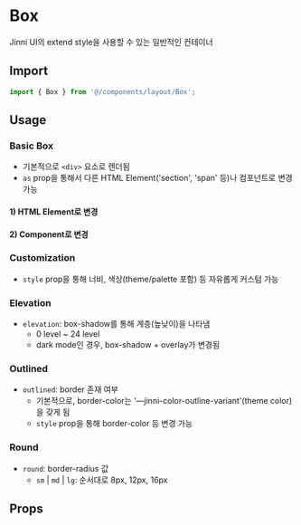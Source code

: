 
<Meta of={BoxStories} />

# Box

Jinni UI의 extend style을 사용할 수 있는 일반적인 컨테이너

## Import

```js
import { Box } from '@/components/layout/Box';
```

## Usage

### Basic Box

- 기본적으로 `<div>` 요소로 렌더됨
- `as` prop을 통해서 다른 HTML Element('section', 'span' 등)나 컴포넌트로 변경 가능

<Canvas of={BoxStories.BasicBox} />

#### 1) HTML Element로 변경

<Canvas of={BoxStories.AsHtmlElement} />

#### 2) Component로 변경

<Canvas of={BoxStories.AsComponent} />

### Customization

- `style` prop을 통해 너비, 색상(theme/palette 포함) 등 자유롭게 커스텀 가능

<Canvas of={BoxStories.Customization} />

### Elevation

- `elevation`: box-shadow를 통해 계층(높낮이)을 나타냄
  - 0 level ~ 24 level
  - dark mode인 경우, box-shadow + overlay가 변경됨

<Canvas of={BoxStories.Elevation} />

### Outlined

- `outlined`: border 존재 여부
  - 기본적으로, border-color는 '—jinni-color-outline-variant'(theme color)을 갖게 됨
  - `style` prop을 통해 border-color 등 변경 가능

<Canvas of={BoxStories.Outlined} />

### Round

- `round`: border-radius 값
  - `sm` | `md` | `lg`: 순서대로 8px, 12px, 16px

<Canvas of={BoxStories.Round} />

## Props

<ArgTypes of={BoxStories} sort="alpha" />
